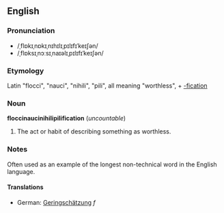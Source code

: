 ==English==
===Pronunciation===
*/ˌflɒkɪˌnɒkɪˌnɪhɪlɪˌpɪlɪfɪˈkeɪʃən/
*/ˌflɒksɪˌnɔːsɪˌnaɪəlɪˌpɪlɪfɪˈkeɪʃən/

===Etymology===
Latin "flocci", "nauci", "nihili", "pili", all meaning "worthless", + [[-fication]]

===Noun===
'''floccinaucinihilipilification''' (''uncountable'')

#The act or habit of describing something as worthless.

===Notes===
Often used as an example of the longest non-technical word in the English language.

====Translations====
*German: [[Geringschätzung]] ''f''